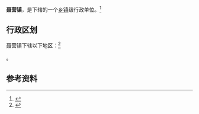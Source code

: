 {{中国乡级行政区|14/09/23/103/000}}

'''聂营镇'''，是{{PRC admin/fullname|14/09/23/103/000|3}}下辖的一个[[乡镇|乡镇]]级行政单位。<ref>{{PRC admin/ref sgc|{{PRC admin/parent|14/09/23/103/000}}}}</ref>

== 行政区划 ==

聂营镇下辖以下地区：<ref>{{PRC admin/ref sgc|14/09/23/103/000}}</ref>

{{PRC admin/children|14/09/23/103/000}}。

== 参考资料 ==

{{reflist}}

{{行政区划小作品}}
{{PRC admin/navcat|14/09/23/103/000}}